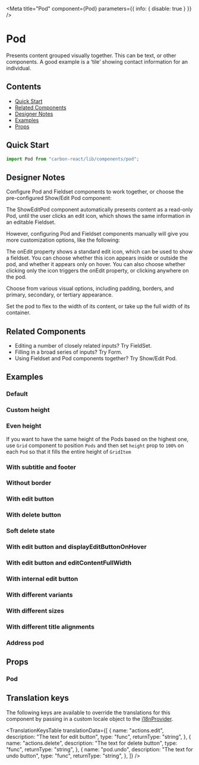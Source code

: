 


<Meta title="Pod" component={Pod} parameters={{ info: { disable: true } }} />

# Pod

Presents content grouped visually together. This can be text, or other components. A good example is a ‘tile’ showing contact information for an individual.

## Contents

- [Quick Start](#quick-start)
- [Related Components](#related-components)
- [Designer Notes](#designer-notes)
- [Examples](#examples)
- [Props](#props)

## Quick Start

```javascript
import Pod from "carbon-react/lib/components/pod";
```

## Designer Notes

Configure Pod and Fieldset components to work together, or choose the pre-configured Show/Edit Pod component:

The ShowEditPod component automatically presents content as a read-only Pod, until the user clicks an edit icon, which shows the same information in an editable Fieldset.

However, configuring Pod and Fieldset components manually will give you more customization options, like the following:

The onEdit property shows a standard edit icon, which can be used to show a fieldset. You can choose whether this icon appears inside or outside the pod, and whether it appears only on hover. You can also choose whether clicking only the icon triggers the onEdit property, or clicking anywhere on the pod.

Choose from various visual options, including padding, borders, and primary, secondary, or tertiary appearance.

Set the pod to flex to the width of its content, or take up the full width of its container.

## Related Components

- Editing a number of closely related inputs? <LinkTo kind="FieldSet" story="default">Try FieldSet</LinkTo>.
- Filling in a broad series of inputs? <LinkTo kind="Form" story="default with sticky footer">Try Form</LinkTo>.
- Using Fieldset and Pod components together? <LinkTo kind="ShowEditPod" story="default">Try Show/Edit Pod</LinkTo>.

## Examples

### Default

<Canvas>
  <Story name="default" story={stories.Default} />
</Canvas>

### Custom height

<Canvas>
  <Story name="with custom height" story={stories.WithCustomHeight} />
</Canvas>

### Even height

If you want to have the same height of the Pods based on the highest one, use `Grid` component to position `Pods`
and then set `height` prop to `100%` on each `Pod` so that it fills the entire height of `GridItem`

<Canvas>
  <Story
    name="even height multiple Pods"
    story={stories.EvenHeightMultiplePods}
  />
</Canvas>

### With subtitle and footer

<Canvas>
  <Story
    name="with subtitle and footer"
    story={stories.WithSubtitleAndFooter}
  />
</Canvas>

### Without border

<Canvas>
  <Story name="without border" story={stories.WithoutBorder} />
</Canvas>

### With edit button

<Canvas>
  <Story name="with edit button" story={stories.WithEditButton} />
</Canvas>

### With delete button

<Canvas>
  <Story name="with delete button" story={stories.WithDeleteButton} />
</Canvas>

### Soft delete state

<Canvas>
  <Story name="soft delete state" story={stories.SoftDeleteState} />
</Canvas>

### With edit button and displayEditButtonOnHover

<Canvas>
  <Story
    name="with displayEditButtonOnHover"
    story={stories.WithDisplayEditButtonOnHover}
  />
</Canvas>

### With edit button and editContentFullWidth

<Canvas>
  <Story
    name="with editContentFullWidth"
    story={stories.WithEditContentFullWidth}
  />
</Canvas>

### With internal edit button

<Canvas>
  <Story
    name="with internal edit button"
    story={stories.WithInternalEditButton}
  />
</Canvas>

### With different variants

<Canvas>
  <Story name="with different variants" story={stories.WithDifferentVariants} />
</Canvas>

### With different sizes

<Canvas>
  <Story name="with different sizes" story={stories.WithDifferentSizes} />
</Canvas>

### With different title alignments

<Canvas>
  <Story
    name="with different title alignments"
    story={stories.WithDifferentTitleAlignments}
  />
</Canvas>

### Address pod

<Canvas>
  <Story name="address example" story={stories.AddressExample} />
</Canvas>

## Props

### Pod

<StyledSystemProps of={Pod} margin noHeader />

## Translation keys

The following keys are available to override the translations for this component by passing in a custom locale object to the
[i18nProvider](https://carbon.sage.com/?path=/story/documentation-i18n--page).

<TranslationKeysTable
  translationData={[
    {
      name: "actions.edit",
      description: "The text for edit button",
      type: "func",
      returnType: "string",
    },
    {
      name: "actions.delete",
      description: "The text for delete button",
      type: "func",
      returnType: "string",
    },
    {
      name: "pod.undo",
      description: "The text for undo button",
      type: "func",
      returnType: "string",
    },
  ]}
/>
